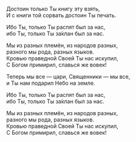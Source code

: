 Достоин только Ты книгу эту взять,  
И с книги той сорвать достоин Ты печать.

Ибо Ты, только Ты распят был за нас,  
ибо Ты, только Ты за́клан был за нас.

Мы из разных племён, из народов разных,  
разного мы рода, разных языков.  
Кровью праведной Своей Ты нас искупил,  
С Богом примирил, славься же вовек!

Теперь мы все — цари, Священники — мы все,  
и Ты нам подарил Небо на земле.

Ибо Ты, только Ты распят был за нас,  
ибо Ты, только Ты за́клан был за нас.

Мы из разных племён, из народов разных,  
разного мы рода, разных языков.  
Кровью праведной Своей Ты нас искупил,  
С Богом примирил, славься же вовек!
